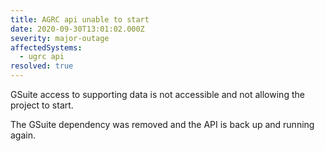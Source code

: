 ```yaml
---
title: AGRC api unable to start
date: 2020-09-30T13:01:02.000Z
severity: major-outage
affectedSystems:
  - ugrc api
resolved: true
---
```



GSuite access to supporting data is not accessible and not allowing the project to start.

<Update date="2020-09-30T13:01:32.000Z">
  The GSuite dependency was removed and the API is back up and running again.
</Update>

